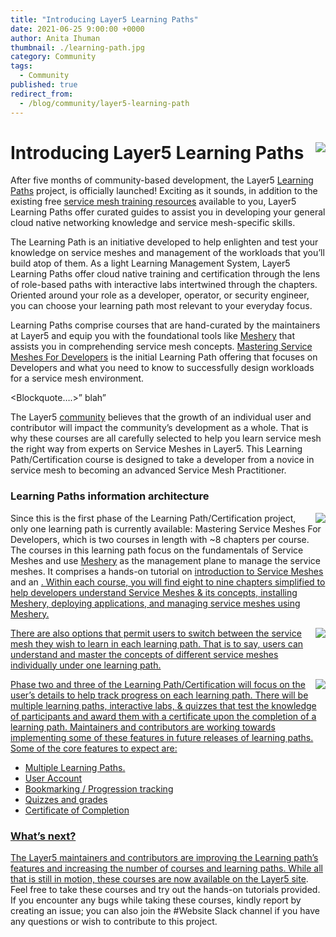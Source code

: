 ```yaml
---
title: "Introducing Layer5 Learning Paths"
date: 2021-06-25 9:00:00 +0000
author: Anita Ihuman
thumbnail: ./learning-path.jpg
category: Community
tags:
  - Community
published: true
redirect_from:
  - /blog/community/layer5-learning-path
---
```





<BlogWrapper>

 <img style="max-height:155px; display: inline; position: relative; float: right; margin-left:0.25rem;" src={LearningPath} />
 <h1>Introducing Layer5 Learning Paths</h1>
<p>
After five months of community-based development, the Layer5 <a href="https://layer5.io/learn/learning-paths">Learning Paths</a> project, is officially launched! Exciting as it sounds, in addition to the existing free <a href=” https://layer5.io/learn”>service mesh training resources</a> available to you, Layer5 Learning Paths offer curated guides to assist you in developing your general cloud native networking knowledge and service mesh-specific skills. 
<p/>
<p>
The Learning Path is an initiative developed to help enlighten and test your knowledge on service meshes and management of the workloads that you’ll build atop of them. As a light Learning Management System, Layer5 Learning Paths offer cloud native training and certification through the lens of role-based paths with interactive labs intertwined through the chapters. Oriented around your role as a developer, operator, or security engineer, you can choose your learning path most relevant to your everyday focus.
</p>
<p>
Learning Paths comprise courses that are hand-curated by the maintainers at Layer5 and equip you with the foundational tools like <a href=”https://meshery.io/”>Meshery</a> that assists you in comprehending service mesh concepts. <a href=”https://layer5.io/learn/learning-paths/mastering-service-meshes-for-developers”>Mastering Service Meshes For Developers</a> is the initial Learning Path offering that focuses on Developers and what you need to know to successfully design workloads for a service mesh environment. 
</p>

<Blockquote….>” blah”</Blockquote>

<p>
  The Layer5 <a href="https://layer5.io/community">community</a> believes that
  the growth of an individual user and contributor will impact the community’s
  development as a whole. That is why these courses are all carefully selected
  to help you learn service mesh the right way from experts on Service Meshes in
  Layer5. This Learning Path/Certification course is designed to take a
  developer from a novice in service mesh to becoming an advanced Service Mesh
  Practitioner.
</p>

 <h3> 
  Learning Paths information architecture
</h3>
 <img style="max-height:155px; display: inline; position: relative; float: right; margin-left:0.25rem;" src={Architecture} />
<p>
  Since this is the first phase of the Learning Path/Certification project, only
  one learning path is currently available: Mastering Service Meshes For
  Developers, which is two courses in length with ~8 chapters per course. The
  courses in this learning path focus on the fundamentals of Service Meshes and
  use <a href="https://meshery.io/">Meshery</a> as the management plane to manage the service meshes. It comprises a hands-on tutorial on <a href="https://layer5.io/learn/learning-paths/mastering-service-meshes-for-developers/introduction-to-service-meshes">introduction to Service Meshes</a> and an <a href="https://layer5.io/learn/learning-paths/mastering-service-meshes-for-developers/advance-concepts-of-service-mesh" introduction to the advanced concepts of Service Meshes</a>. Within each course, you will find
  eight to nine chapters simplified to help developers understand Service Meshes
  & its concepts, installing Meshery, deploying applications, and managing
  service meshes using Meshery.
</p>
 <img style="max-height:155px; display: inline; position: relative; float: right; margin-left:0.25rem;" src={BasicsofServiceMesh} />
<p>
  There are also options that permit users to switch between the service mesh
  they wish to learn in each learning path. That is to say, users can understand
  and master the concepts of different service meshes individually under one
  learning path.
</p>
<img style="max-height:155px; display: inline; position: relative; float: right; margin-left:0.25rem;" src={ServiceMesh} />

<p>
  Phase two and three of the Learning Path/Certification will focus on the
  user’s details to help track progress on each learning path. There will be
  multiple learning paths, interactive labs, & quizzes that test the knowledge
  of participants and award them with a certificate upon the completion of a
  learning path. Maintainers and contributors are working towards implementing
  some of these features in future releases of learning paths. Some of the core
  features to expect are:
</p>
<ul>
  <li>Multiple Learning Paths.</li>
  <li>User Account</li>
  <li>Bookmarking / Progression tracking</li>
  <li>Quizzes and grades</li>
  <li>Certificate of Completion</li>
</ul>

<h3>What’s next?</h3>
<p>
  The Layer5 maintainers and contributors are improving the Learning path’s
  features and increasing the number of courses and learning paths. While all
  that is still in motion, these courses are now available on the <a href="https://layer5.io/learn/learning-paths">Layer5 site</a>.
  Feel free to take these courses and try out the hands-on tutorials provided.
  If you encounter any bugs while taking these courses, kindly report by
  creating an issue; you can also join the <Link to="https://layer5io.slack.com/archives/C015QJKUMPU">#Website</Link> Slack channel if you have
  any questions or wish to contribute to this project.
</p>
</BlogWrapper>
